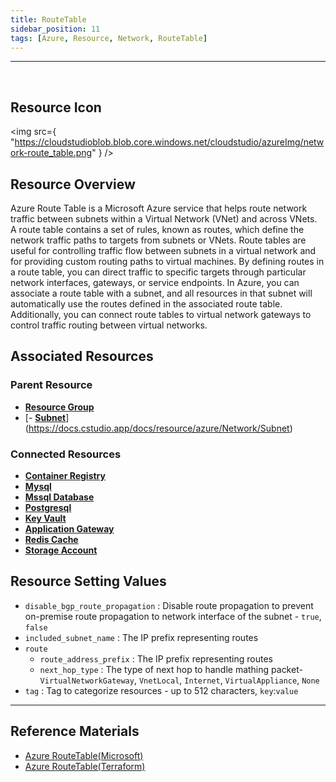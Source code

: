 ```yaml
---
title: RouteTable
sidebar_position: 11
tags: [Azure, Resource, Network, RouteTable]
---
```


<hr />
<br />

## Resource Icon

<img
    src={
        "https://cloudstudioblob.blob.core.windows.net/cloudstudio/azureImg/network-route_table.png"
    }
/>

## Resource Overview

Azure Route Table is a Microsoft Azure service that helps route network traffic between subnets within a Virtual Network (VNet) and across VNets. 
A route table contains a set of rules, known as routes, which define the network traffic paths to targets from subnets or VNets. 
Route tables are useful for controlling traffic flow between subnets in a virtual network and for providing custom routing paths to virtual machines. 
By defining routes in a route table, you can direct traffic to specific targets through particular network interfaces, gateways, or service endpoints.
In Azure, you can associate a route table with a subnet, and all resources in that subnet will automatically use the routes defined in the associated route table. 
Additionally, you can connect route tables to virtual network gateways to control traffic routing between virtual networks.

## Associated Resources

### Parent Resource

-   [**Resource Group**](https://docs.cstudio.app/docs/resource/azure/Base/ResourceGroup)
-   [- [**Subnet**](https://docs.cstudio.app/docs/resource/azure/Network/Subnet)](https://docs.cstudio.app/docs/resource/azure/Network/Subnet)

### Connected Resources

-   [**Container Registry**](https://docs.cstudio.app/docs/resource/azure/Container/ContainerRegistry)
-   [**Mysql**](https://docs.cstudio.app/docs/resource/azure/Database/Mysql)
-   [**Mssql Database**](https://docs.cstudio.app/docs/resource/azure/Database/MssqlDatabase)
-   [**Postgresql**](https://docs.cstudio.app/docs/resource/azure/Database/Postgresql)
-   [**Key Vault**](https://docs.cstudio.app/docs/resource/azure/KeyVault)
-   [**Application Gateway**](https://docs.cstudio.app/docs/resource/azure/Network/ApplicationGateway)
-   [**Redis Cache**](https://docs.cstudio.app/docs/resource/azure/RedisCache/)
-   [**Storage Account**](https://docs.cstudio.app/docs/resource/azure/Storage/StorageAccount)

## Resource Setting Values

-   `disable_bgp_route_propagation` : Disable route propagation to prevent on-premise route propagation to network interface of the subnet - `true`, `false`
-   `included_subnet_name` : The IP prefix representing routes
-   `route`
    -   `route_address_prefix` : The IP prefix representing routes
    -   `next_hop_type` : The type of next hop to handle mathing packet-`VirtualNetworkGateway`, `VnetLocal`, `Internet`, `VirtualAppliance`, `None`
-   `tag` : Tag to categorize resources - up to 512 characters, `key`:`value`

---

## Reference Materials

-   [Azure RouteTable(Microsoft)](https://learn.microsoft.com/ko-kr/azure/virtual-network/manage-route-table)
-   [Azure RouteTable(Terraform)](https://registry.terraform.io/providers/hashicorp/azurerm/latest/docs/resources/route_table)
